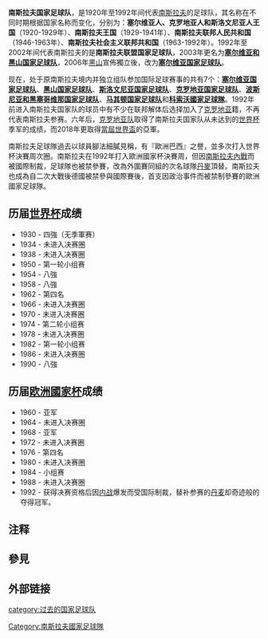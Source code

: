 {{Infobox national football team
|  Name               = {{KOY}}<br>{{SFRY}}<br>{{FRY}}
|  Badge              = Yugoslav Football Federation 1990.png
|  Nickname           = 巴爾幹火槍<br/>紅色之星／歐洲紅星<br/>遊擊隊／遊擊隊員<br/>藍軍(Plavi) 
|  Association        = [[南斯拉夫足球协会|南斯拉夫足球协会]] 
|  Most caps          = {{tsl|en|Dragan Džajić|德拉甘·迪查積}} (85) 
|  Top scorer         = {{tsl|en|Stjepan Bobek|斯蒂潘·波碧}} (38) 
|  FIFA Trigramme     = YUG 
|  FIFA Rank          = 
|  First game         = {{flagicon|Czechoslovakia}} [[捷克斯洛伐克国家足球队|捷克斯洛伐克]] 7 - 0 <br />塞尔维亚人、克罗地亚人和斯洛文尼亚人王国 {{flagicon|Yugoslavia|kingdom}}<br/>（1920年8月28日）<br/>'''最后一场比赛'''<ref>1992年后的比赛请见[[塞尔维亚和黑山国家足球队|塞尔维亚和黑山国家足球队]]。</ref><br/>{{flagicon|Netherlands}} 荷兰 2 - 0 南斯拉夫 {{flagicon|Yugoslavia}}<br/>（1992年3月25日）
|  Largest win        = {{flagicon|Yugoslavia}} 南斯拉夫 10 - 1 印度 {{flagicon|India}}<br/>（1952年7月15日）<br/>{{flagicon|Yugoslavia}} 南斯拉夫 9 - 0 扎伊尔 {{flagicon|ZAI}}<br/>（1974年6月18日）
|  Largest loss       = {{flagicon|Czechoslovakia}} 捷克斯洛伐克 7 - 0 <br/>塞尔维亚人、克罗地亚人和斯洛文尼亚人王国 {{flagicon|Yugoslavia|kingdom}}<br/>（1920年8月28日）<br/>{{flagicon|Uruguay}} 乌拉圭 7 - 0 <br/>塞尔维亚人、克罗地亚人和斯洛文尼亚人王国 {{flagicon|Yugoslavia|kingdom}}<br/>（1924年5月26日）<br/>{{flagicon|Czechoslovakia}} 捷克斯洛伐克 7 - 0<br/>塞尔维亚人、克罗地亚人和斯洛文尼亚人王国 {{flagicon|Yugoslavia|kingdom}}<br/>（1925年10月28日）
|  World cup apps     = 8<ref name="#1">截止1992年。</ref> 
|  World cup first    = 1930年
|  World cup best     = [[1930年世界杯|1930年世界杯]]四强<br/>[[1962年世界杯|1962年世界杯]]第四名
|  Regional name      = [[欧洲足球锦标赛|欧洲足球锦标赛]] 
|  Regional cup apps  = 4<ref name="#1"/> 
|  Regional cup first = [[1960年欧洲國家杯|1960年欧洲國家杯]]
|  Regional cup best  = 亚军（1960、1968两次）
}}
'''南斯拉夫国家足球队'''，是1920年至1992年间代表[[南斯拉夫|南斯拉夫]]的足球队，其名称在不同时期根据国家名称而变化，分别为：'''塞尔维亚人、克罗地亚人和斯洛文尼亚人王国'''（1920-1929年）、'''南斯拉夫王国'''（1929-1941年）、'''南斯拉夫联邦人民共和国'''（1946-1963年）、'''南斯拉夫社会主义联邦共和国'''（1963-1992年）。1992年至2002年间代表南斯拉夫的是'''南斯拉夫联盟国家足球队'''，2003年更名为'''[[塞尔维亚和黑山国家足球队|塞尔维亚和黑山国家足球队]]'''，2006年[[黑山|黑山]]宣佈獨立後，改为'''[[塞尔维亚国家足球队|塞尔维亚国家足球队]]'''。

现在，处于原南斯拉夫境内并独立组队参加国际足球赛事的共有7个：'''[[塞尔维亚国家足球队|塞尔维亚国家足球队]]'''、'''[[黑山国家足球队|黑山国家足球队]]'''、'''[[斯洛文尼亚国家足球队|斯洛文尼亚国家足球队]]'''、'''[[克罗地亚国家足球队|克罗地亚国家足球队]]'''、'''[[波斯尼亚和黑塞哥维那国家足球队|波斯尼亚和黑塞哥维那国家足球队]]'''、'''[[马其顿国家足球队|马其顿国家足球队]]'''和'''[[科索沃國家足球隊|科索沃國家足球隊]]'''。1992年前进入南斯拉夫国家队的球员中有不少在联邦解体后选择加入了[[克罗地亚|克罗地亚]]籍，不再代表南斯拉夫参赛。六年后，[[克罗地亚国家足球队|克罗地亚队]]取得了南斯拉夫国家队从未达到的[[世界杯足球赛|世界杯]]季军的成绩，而2018年更取得[[2018年國際足協世界盃決賽|當屆世界盃]]的亞軍。

南斯拉夫足球隊過去以球員腳法細膩見稱，有『歐洲巴西』之譽，並多次打入世界杯決賽周次圈。南斯拉夫在1992年打入歐洲國家杯決賽周，但因[[南斯拉夫內戰|南斯拉夫內戰]]而被國際制裁，足球隊也被禁參賽，改為外圍賽同組的次名球隊[[丹麥国家足球队|丹麥]]頂替。南斯拉夫也成為自二次大戰後德國被禁參與國際賽後，首支因政治事件而被禁制參賽的歐洲國家足球隊。

==历届[[世界杯足球赛|世界杯]]成绩==
*1930 - 四強（无季軍赛）
*1934 - 未进入决赛圈
*1938 - 未进入决赛圈 
*1950 - 第一轮小组赛 
*1954 - 八強
*1958 - 八強
*1962 - 第四名 
*1966 - 未进入决赛圈 
*1970 - 未进入决赛圈 
*1974 - 第二轮小组赛
*1978 - 未进入决赛圈 
*1982 - 第一轮小组赛
*1986 - 未进入决赛圈 
*1990 - 八強

==历届[[欧洲國家杯|欧洲國家杯]]成绩==
*1960 - 亚军 
*1964 - 未进入决赛圈 
*1968 - 亚军 
*1972 - 未进入决赛圈 
*1976 - 第四名 
*1980 - 未进入决赛圈 
*1984 - 小组赛
*1988 - 未进入决赛圈 
*1992 - 获得决赛资格后因[[南斯拉夫内战|内战]]爆发而受国际制裁，替补参赛的[[丹麦国家队|丹麦]]却奇迹般的夺得冠军。

==注释==
<small>
<references />
</small>

== 參見 ==

== 外部链接 ==
{{Uefa teams}}
{{國際足球}}
{{1930年国际足联世界杯决赛圈}}
{{1950年国际足联世界杯决赛圈}}
{{1954年国际足联世界杯决赛圈}}
{{1958年国际足联世界杯决赛圈}}
{{1962年国际足联世界杯决赛圈}}
{{1974年国际足联世界杯决赛圈}}
{{1982年国际足联世界杯决赛圈}}
{{1990年国际足联世界杯决赛圈}}

{{Authority control}}
[[Category:南斯拉夫國家足球隊|Category:南斯拉夫國家足球隊]]
[[category:过去的国家足球队|category:过去的国家足球队]]